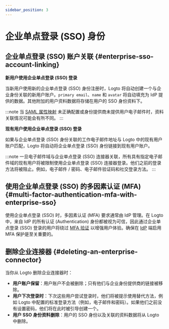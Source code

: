 ```yaml
---
sidebar_position: 3
---
```


# 企业单点登录 (SSO) 身份

## 企业单点登录 (SSO) 账户关联 \{#enterprise-sso-account-linking}

**新用户使用企业单点登录 (SSO) 登录**

当新用户使用新的企业单点登录 (SSO) 身份注册时，Logto 将自动创建一个与企业身份关联的新用户账户。`primary email`、`name` 和 `avatar` 将自动填充为 IdP 提供的数据。其他附加的用户资料数据将存储在用户的 SSO 身份资料下。

:::note
当 [SAML 属性映射](/integrations/saml-sso#step-3-configure-user-attributes-mapping) 未正确配置或身份提供商未提供用户电子邮件时，资料关联情况可能会有所不同。
:::

**现有用户使用企业单点登录 (SSO) 登录**

如果与企业单点登录 (SSO) 身份关联的工作电子邮件地址与 Logto 中的现有用户账户匹配，Logto 将自动将企业单点登录 (SSO) 身份链接到现有用户账户。

:::note
一旦电子邮件域与企业单点登录 (SSO) 连接器关联，所有具有指定电子邮件域的现有用户将被限制使用企业单点登录 (SSO) 连接器登录。他们之前的登录方法将被阻止。例如，电子邮件 / 密码、电子邮件验证码和社交登录方法。
:::

## 使用企业单点登录 (SSO) 的多因素认证 (MFA) \{#multi-factor-authentication-mfa-with-enterprise-sso}

使用企业单点登录 (SSO) 时，多因素认证 (MFA) 要求通常由 IdP 管理。在 Logto 中，来自 IdP 的所有认证 (Authentication) 身份都被视为可信，因此通过企业单点登录 (SSO) 登录的用户将绕过 [MFA 验证](/end-user-flows/mfa) 以增强用户体验。确保在 [IdP](/end-user-flows/enterprise-sso#key-components-of-enterprise-sso) 端启用 MFA 保护是至关重要的。

## 删除企业连接器 \{#deleting-an-enterprise-connector}

当你从 Logto 删除企业连接器时：

- **用户账户保留**：用户账户不会被删除；只有他们与企业身份提供商的链接被移除。
- **用户下次登录时**：下次这些用户尝试登录时，他们将被提示使用替代方法，例如 Logto 中配置的标准登录方法（例如，电子邮件和密码）。如果他们之前没有设置密码，他们将在此时被引导创建一个。
- **用户 SSO 身份资料删除**：用户的 SSO 身份以及关联的资料数据将从 Logto 中删除。
